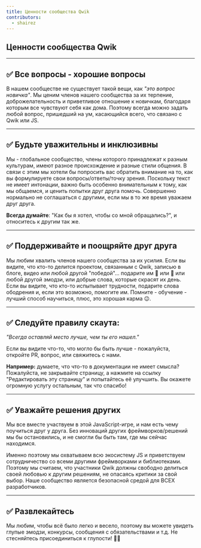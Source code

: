 ```yaml
---
title: Ценности сообщества Qwik
contributors:
  - shairez
---
```


## Ценности сообщества Qwik

---

## ✅ Все вопросы - хорошие вопросы

В нашем сообществе не существует такой вещи, как _"это вопрос новичка"_. Мы ценим членов нашего сообщества за их терпение, доброжелательность и приветливое отношение к новичкам, благодаря которым все чувствуют себя как дома. Поэтому всегда можно задать любой вопрос, пришедший на ум, касающийся всего, что связано с Qwik или JS.

---

## ✅ Будьте уважительны и инклюзивны

Мы - глобальное сообщество, члены которого принадлежат к разным культурам, имеют разное происхождение и разные стили общения. В связи с этим мы хотели бы попросить вас обратить внимание на то, как вы формулируете свои вопросы/ответы/точку зрения. Поскольку текст не имеет интонации, важно быть особенно внимательным к тому, как мы общаемся, и ценить попытки друг друга помочь. Совершенно нормально не соглашаться с другими, если мы в то же время уважаем друг друга.

**Всегда думайте**: "Как бы я хотел, чтобы со мной обращались?", и относитесь к другим так же.

---

## ✅ Поддерживайте и поощряйте друг друга

Мы любим хвалить членов нашего сообщества за их усилия. Если вы видите, что кто-то делится проектом, связанным с Qwik, записью в блоге, видео или любой другой "победой"... подарите им 👏 или 🚀 или любой другой эмодзи, или добрые слова, которые скрасят их день. Если вы видите, что кто-то испытывает трудности, подарите слова ободрения и, если это возможно, помогите им. Помните - обучение - лучший способ научиться, плюс, это хорошая карма 😉.

---

## ✅ Следуйте правилу скаута:

_"Всегда оставляй место лучше, чем ты его нашел."_

Если вы видите что-то, что могло бы быть лучше - пожалуйста, откройте PR, вопрос, или свяжитесь с нами.

**Например:** думаете, что что-то в документации не имеет смысла? Пожалуйста, не закрывайте страницу, а нажмите на ссылку "Редактировать эту страницу" и попытайтесь её улучшить. Вы окажете огромную услугу остальным, так что спасибо!

---

## ✅ Уважайте решения других

Мы все вместе участвуем в этой JavaScript-игре, и нам есть чему поучиться друг у друга. Без инноваций других фреймворков/решений мы бы остановились, и не смогли бы быть там, где мы сейчас находимся.

Именно поэтому мы охватываем всю экосистему JS и приветствуем сотрудничество со всеми другими фреймворками и библиотеками. Поэтому мы считаем, что участники Qwik должны свободно делиться своей любовью к другим решениям, не опасаясь критики за свой выбор. Наше сообщество является безопасной средой для ВСЕХ разработчиков.

---

## ✅ Развлекайтесь

Мы любим, чтобы всё было легко и весело, поэтому вы можете увидеть глупые эмодзи, конкурсы, сообщения с обязательствами и т.д. Не стесняйтесь присоединиться к глупости! 🤪😊
